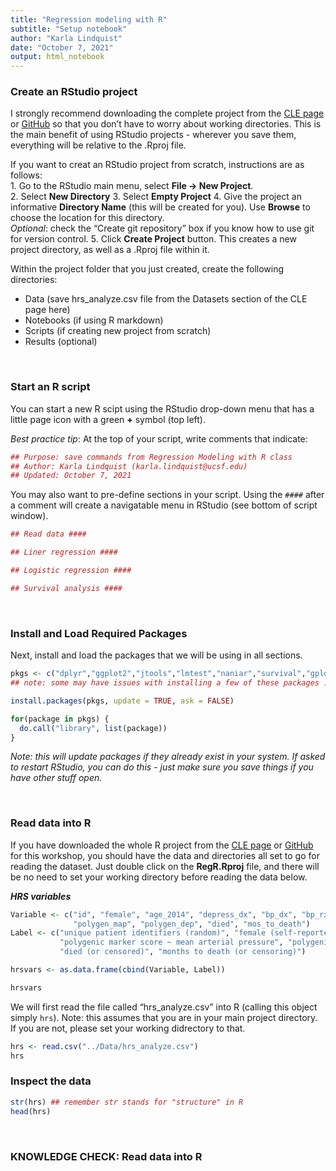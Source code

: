```yaml
---
title: "Regression modeling with R"
subtitle: "Setup notebook"
author: "Karla Lindquist"
date: "October 7, 2021"
output: html_notebook
---
```


### Create an RStudio project 

I strongly recommend downloading the complete project from the [CLE page](http://tiny.ucsf.edu/dsiregr) or [GitHub](https://github.com/UCSF-DSI/RegR) so that you don't have to worry about working directories. This is the main benefit of using RStudio projects - wherever you save them, everything will be relative to the .Rproj file.  

If you want to creat an RStudio project from scratch, instructions are as follows:  
1. Go to the RStudio main menu, select __File -> New Project__.  
2. Select __New Directory__
3. Select __Empty Project__
4. Give the project an informative __Directory Name__ (this will be created for you). Use __Browse__ to choose the location for this directory.   
_Optional_: check the "Create git repository" box if you know how to use git for version control.
5. Click __Create Project__ button. This creates a new project directory, as well as a .Rproj file within it. 

Within the project folder that you just created, create the following directories: 

- Data (save hrs_analyze.csv file from the Datasets section of the CLE page here)
- Notebooks (if using R markdown)
- Scripts (if creating new project from scratch) 
- Results (optional)

</br>

### Start an R script


You can start a new R scipt using the RStudio drop-down menu that has a little page icon with a green **+** symbol (top left).

_Best practice tip_:  At the top of your script, write comments that indicate:

```r
## Purpose: save commands from Regression Modeling with R class
## Author: Karla Lindquist (karla.lindquist@ucsf.edu)
## Updated: October 7, 2021
```


You may also want to pre-define sections in your script. Using the `####` after a comment will create a navigatable menu in RStudio (see bottom of script window).  

```r
## Read data ####

## Liner regression ####

## Logistic regression ####

## Survival analysis ####

```

</br>

### Install and Load Required Packages  

Next, install and load the packages that we will be using in all sections.

```r
pkgs <- c("dplyr","ggplot2","jtools","lmtest","naniar","survival","gplots","survminer","ggstance","broom.mixed") 
## note: some may have issues with installing a few of these packages ... if you have trouble, please feel free to email karla.lindquist@ucsf.edu 

install.packages(pkgs, update = TRUE, ask = FALSE) 

for(package in pkgs) {
  do.call("library", list(package))
}
```

*Note: this will update packages if they already exist in your system. If asked to restart RStudio, you can do this - just make sure you save things if you have other stuff open.*

</br>

### Read data into R  

If you have downloaded the whole R project from the [CLE page](http://tiny.ucsf.edu/dsiregr) or [GitHub](https://github.com/UCSF-DSI/RegR) for this workshop, you should have the data and directories all set to go for reading the dataset. Just double click on the **RegR.Rproj** file, and there will be no need to set your working directory before reading the data below.  

***HRS variables***

```r
Variable <- c("id", "female", "age_2014", "depress_dx", "bp_dx", "bp_rx", "bp_sys", "bp_dia",
              "polygen_map", "polygen_dep", "died", "mos_to_death")
Label <- c("unique patient identifiers (random)", "female (self-reported)", "age in 2014", "depression diagnosis (ever, self-reported)", "high blood pressure diagnosis (ever, self-reported)", "high blood pressure meds (current, self-reported)", "systolic blood pressure (measured)", "diastolic blood pressure (measured)", 
           "polygenic marker score ~ mean arterial pressure", "polygenic marker score ~ depression",
           "died (or censored)", "months to death (or censoring)")

hrsvars <- as.data.frame(cbind(Variable, Label))

hrsvars
```

We will first read the file called "hrs_analyze.csv" into R (calling this object simply `hrs`). Note: this assumes that you are in your main project directory. If you are not, please set your working didrectory to that.    

```r
hrs <- read.csv("../Data/hrs_analyze.csv")
hrs
```

### Inspect the data

```r
str(hrs) ## remember str stands for "structure" in R
head(hrs) 
```

</br>

### KNOWLEDGE CHECK: Read data into R 




